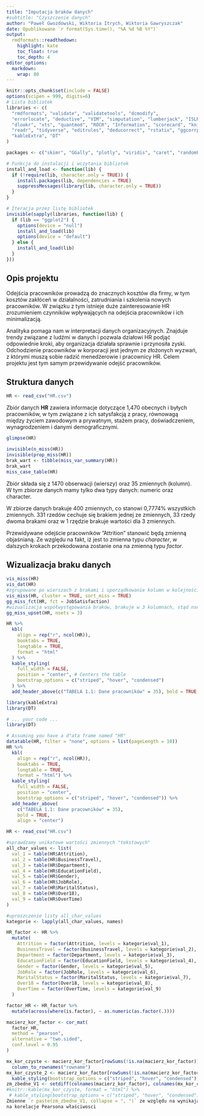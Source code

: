 ```yaml
---
title: "Imputacja braków danych"
#subtitle: "Czyszczenie danych"
author: "Paweł Gwozdowski, Wiktoria Itrych, Wiktoria Gawryszczak"
date: Opublikowane `r format(Sys.time(), "%A %d %B %Y")`
output:
  rmdformats::readthedown:
    highlight: kate
    toc_float: true
    toc_depth: 4
editor_options: 
  markdown: 
    wrap: 80
---
```


```r
knitr::opts_chunk$set(include = FALSE)
options(scipen = 999, digits=6) 
# Lista bibliotek
libraries <- c(
  "rmdformats", "validate", "validatetools", "dcmodify",
  "errorlocate", "deductive", "VIM", "simputation", "lumberjack", "ISLR", 
  "dlookr", "xts", "quantmod", "ROCR", "Information", "scorecard", "knitr",
  "readr", "tidyverse", "editrules", "deducorrect", "rstatix", "ggcorrplot",
  "kableExtra", "DT"
)

packages <- c("skimr", "GGally", "plotly", "viridis", "caret", "randomForest", "e1071", "rpart", "xgboost", "h2o", "rpart.plot", "corrgram", "lightgbm", "ggplot2", "ggthemes", "psych", "scales", "treemap", "treemapify", "repr", "cowplot", "magrittr", "ggpubr", "RColorBrewer", "plotrix", "ggrepel", "forcats", "reshape2", "caTools", "tree", "rattle")

# Funkcja do instalacji i wczytania bibliotek
install_and_load <- function(lib) {
  if (!require(lib, character.only = TRUE)) {
    install.packages(lib, dependencies = TRUE)
    suppressMessages(library(lib, character.only = TRUE))
  }
}

# Iteracja przez listę bibliotek
invisible(sapply(libraries, function(lib) {
  if (lib == "ggplot2") {
    options(device = "null")
    install_and_load(lib)
    options(device = "default")
  } else {
    install_and_load(lib)
  }
}))
```

## Opis projektu

Odejścia pracowników prowadzą do znacznych kosztów dla firmy, w tym kosztów
zakłóceń w działalności, zatrudniania i szkolenia nowych pracowników. W związku
z tym istnieje duże zainteresowanie HR zrozumieniem czynników wpływających na
odejścia pracowników i ich minimalizacją.

Analityka pomaga nam w interpretacji danych organizacyjnych. Znajduje trendy
związane z ludźmi w danych i pozwala działowi HR podjąć odpowiednie kroki, aby
organizacja działała sprawnie i przynosiła zyski. Odchodzienie pracowników w
korporacji jest jednym ze złożonych wyzwań, z którymi muszą sobie radzić
menedżerowie i pracownicy HR. Celem projektu jest tym samym przewidywanie odejść
pracowników.

## Struktura danych

```R
HR <- read_csv("HR.csv")
```

Zbiór danych **HR** zawiera informacje dotyczące 1,470 obecnych i byłych
pracowników, w tym związane z ich satysfakcją z pracy, równowagą między życiem
zawodowym a prywatnym, stażem pracy, doświadczeniem, wynagrodzeniem i danymi
demograficznymi.

```R
glimpse(HR)

invisible(n_miss(HR))
invisible(prop_miss(HR))
brak_wart <- tibble(miss_var_summary(HR))
brak_wart
miss_case_table(HR)

```

Zbiór składa się z 1470 obserwacji (wierszy) oraz 35 zmiennych (kolumn). W tym
zbiorze danych mamy tylko dwa typy danych: numeric oraz character.

W zbiorze danych brakuje 400 zmiennych, co stanowi 0,7774% wszystkich zmiennych.
331 rzedów cechuje się brakiem jednej ze zmiennych, 33 rzedy dwoma brakami oraz
w 1 rzędzie brakuje wartości dla 3 zmiennych.

Przewidywane odejście pracowników ”Attrition” stanowić będą zmienną objaśnianą.
Ze względu na fakt, iż jest to zmienna typu *character*, w dalszych krokach
przekodowana zostanie ona na zmienną typu *factor*.

## Wizualizacja braku danych



``` R
vis_miss(HR)
vis_dat(HR)
#zgrupowane po wierszach z brakami i uporządkowanie kolumn w kolejności brakujących
vis_miss(HR, cluster = TRUE, sort_miss = TRUE)
gg_miss_fct(HR, fct = JobSatisfaction)
#wizualizacja współwystępowania braków, brakuje w 3 kolumnach, stąd nsets = 3
gg_miss_upset(HR, nsets = 3)
```

```R


HR %>%
  kbl( 
    align = rep("r", ncol(HR)),
    booktabs = TRUE,
    longtable = TRUE,
    format = "html"
  ) %>%
  kable_styling(
    full_width = FALSE, 
    position = "center", # Centers the table
    bootstrap_options = c("striped", "hover", "condensed")
  ) %>%
  add_header_above(c("TABELA 1.1: Dane pracowników" = 35), bold = TRUE, align = "center")

library(kableExtra)
library(DT)

# ... your code ...
library(DT)

# Assuming you have a d"ata frame named "HR"
datatable(HR, filter = "none", options = list(pageLength = 10))
HR %>%
  kbl(
    align = rep("r", ncol(HR)),
    booktabs = TRUE,
    longtable = TRUE,
    format = "html") %>%
  kable_styling(
    full_width = FALSE, 
    position = "center", 
    bootstrap_options = c("striped", "hover", "condensed")) %>%
  add_header_above(
    c("TABELA 1.1: Dane pracowników" = 35),
    bold = TRUE, 
    align = "center")

```

```R
HR <- read_csv("HR.csv")

#sprawdzamy unikatowe wartości zmiennych "tekstowych"
all_char_values <- list(
  val_1 = table(HR$Attrition),
  val_2 = table(HR$BusinessTravel),
  val_3 = table(HR$Department),
  val_4 = table(HR$EducationField),
  val_5 = table(HR$Gender),
  val_6 = table(HR$JobRole),
  val_7 = table(HR$MaritalStatus),
  val_8 = table(HR$Over18),
  val_9 = table(HR$OverTime)
)

#uproszczenie listy all_char_values
kategorie <- lapply(all_char_values, names)

HR_factor <- HR %>%
  mutate(
    Attrition = factor(Attrition, levels = kategorie$val_1), 
    BusinessTravel = factor(BusinessTravel, levels = kategorie$val_2),
    Department = factor(Department, levels = kategorie$val_3),
    EducationField = factor(EducationField, levels = kategorie$val_4),
    Gender = factor(Gender, levels = kategorie$val_5),
    JobRole = factor(JobRole, levels = kategorie$val_6),
    MaritalStatus = factor(MaritalStatus, levels = kategorie$val_7),
    Over18 = factor(Over18, levels = kategorie$val_8),
    OverTime = factor(OverTime, levels = kategorie$val_9)
  )

factor_HR <- HR_factor %>%
  mutate(across(where(is.factor), ~ as.numeric(as.factor(.))))

macierz_kor_factor <- cor_mat(
  factor_HR,
  method = "pearson",
  alternative = "two.sided",
  conf.level = 0.95
)

mx_kor_czyste <- macierz_kor_factor[rowSums(!is.na(macierz_kor_factor)) > 1, colSums(!is.na(macierz_kor_factor)) > 0] %>%
  column_to_rownames("rowname")
mx_kor_czyste_2 <- macierz_kor_factor[rowSums(!is.na(macierz_kor_factor)) > 0, colSums(!is.na(macierz_kor_factor)) > 0] 
  kable_styling(bootstrap_options = c("striped", "hover", "condensed"), full_width = F)
zm_zbedne_V1 <- setdiff(colnames(macierz_kor_factor), colnames(mx_kor_czyste_2))
#knitr::kable(mx_kor_czyste, format = "html") %>%
 # kable_styling(bootstrap_options = c("striped", "hover", "condensed"), full_width = F)
Zmienne `r paste(zm_zbedne_V1, collapse = ", ")` ze względu na wynikające ze wzoru
na korelacje Pearsona właściwosci
```
